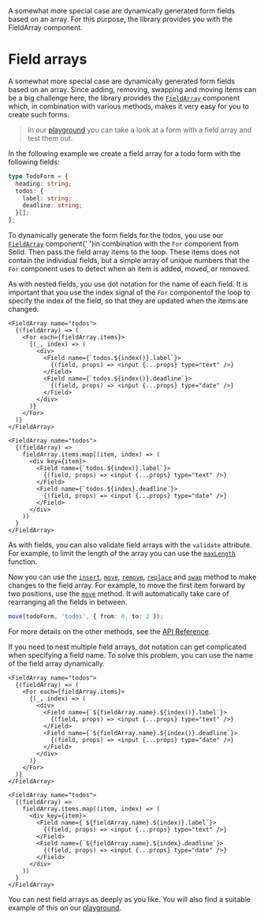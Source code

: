 
<Title>Field arrays</Title>
<Description>
  A somewhat more special case are dynamically generated form fields based on an
  array. For this purpose, the library provides you with the FieldArray
  component.
</Description>

# Field arrays

A somewhat more special case are dynamically generated form fields based on an array. Since adding, removing, swapping and moving items can be a big challenge here, the library provides the <A href="../../api/FieldArray">`FieldArray`</A> component which, in combination with various methods, makes it very easy for you to create such forms.

> In our <A href="/playground/todos">playground</A> you can take a look at a form with a field array and test them out.

In the following example we create a field array for a todo form with the following fields:

```ts
type TodoForm = {
  heading: string;
  todos: {
    label: string;
    deadline: string;
  }[];
};
```

To dynamically generate the form fields for the todos, you use our <A href="../../api/FieldArray">`FieldArray`</A> component<Solid>{' '}in combination with the `For` component from Solid</Solid>. Then pass the field array items to the loop. These items does not contain the individual fields, but a simple array of unique numbers that the `For` component uses to detect when an item is added, moved, or removed.

As with nested fields, you use dot notation for the name of each field. It is important that you use the index <Solid>signal of the `For` component</Solid><Qwik>of the loop</Qwik> to specify the index of the field, so that they are updated when the items are changed.

<Solid block>

```tsx
<FieldArray name="todos">
  {(fieldArray) => (
    <For each={fieldArray.items}>
      {(_, index) => (
        <div>
          <Field name={`todos.${index()}.label`}>
            {(field, props) => <input {...props} type="text" />}
          </Field>
          <Field name={`todos.${index()}.deadline`}>
            {(field, props) => <input {...props} type="date" />}
          </Field>
        </div>
      )}
    </For>
  )}
</FieldArray>
```

</Solid>

<Qwik block>

```tsx
<FieldArray name="todos">
  {(fieldArray) =>
    fieldArray.items.map((item, index) => (
      <div key={item}>
        <Field name={`todos.${index)}.label`}>
          {(field, props) => <input {...props} type="text" />}
        </Field>
        <Field name={`todos.${index}.deadline`}>
          {(field, props) => <input {...props} type="date" />}
        </Field>
      </div>
    ))
  }
</FieldArray>
```

</Qwik>

As with fields, you can also validate field arrays with the `validate` attribute. For example, to limit the length of the array you can use the <A href="../../api/maxLength">`maxLength`</A> function.

Now you can use the <A href="../../api/insert">`insert`</A>, <A href="../../api/move">`move`</A>, <A href="../../api/remove">`remove`</A>, <A href="../../api/replace">`replace`</A> and <A href="../../api/swap">`swap`</A> method to make changes to the field array. For example, to move the first item forward by two positions, use the <A href="../../api/move">`move`</A> method. It will automatically take care of rearranging all the fields in between.

```ts
move(todoForm, 'todos', { from: 0, to: 2 });
```

For more details on the other methods, see the <A href="../../api">API Reference</A>.

If you need to nest multiple field arrays, dot notation can get complicated when specifying a field name. To solve this problem, you can use the name of the field array dynamically.

<Solid block>

```tsx
<FieldArray name="todos">
  {(fieldArray) => (
    <For each={fieldArray.items}>
      {(_, index) => (
        <div>
          <Field name={`${fieldArray.name}.${index()}.label`}>
            {(field, props) => <input {...props} type="text" />}
          </Field>
          <Field name={`${fieldArray.name}.${index()}.deadline`}>
            {(field, props) => <input {...props} type="date" />}
          </Field>
        </div>
      )}
    </For>
  )}
</FieldArray>
```

</Solid>

<Qwik block>

```tsx
<FieldArray name="todos">
  {(fieldArray) =>
    fieldArray.items.map((item, index) => (
      <div key={item}>
        <Field name={`${fieldArray.name}.${index)}.label`}>
          {(field, props) => <input {...props} type="text" />}
        </Field>
        <Field name={`${fieldArray.name}.${index}.deadline`}>
          {(field, props) => <input {...props} type="date" />}
        </Field>
      </div>
    ))
  }
</FieldArray>
```

</Qwik>

You can nest field arrays as deeply as you like. You will also find a suitable example of this on our <A href="/playground/nested">playground</A>.
